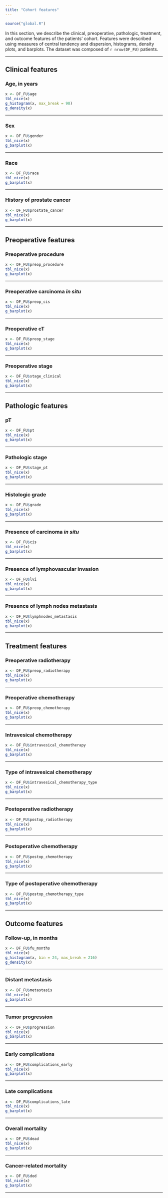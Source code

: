 ```yaml
---
title: "Cohort features"
---
```


```r
source("global.R")
```

In this section, we describe the clinical, preoperative, pathologic, treatment, and outcome features of the patients' cohort. Features were described using measures of central tendency and dispersion, histograms, density plots, and barplots. The dataset was composed of `r nrow(DF_FU)` patients.

***

## **Clinical features**
### Age, in years
```r
x <- DF_FU$age
tbl_nice(x)
g_histogram(x, max_break = 90)
g_density(x)
```

***

### Sex
```r
x <- DF_FU$gender
tbl_nice(x)
g_barplot(x)
```

***

### Race
```r
x <- DF_FU$race
tbl_nice(x)
g_barplot(x)
```

***

### History of prostate cancer
```r
x <- DF_FU$prostate_cancer
tbl_nice(x)
g_barplot(x)
```

***

## **Preoperative features**
### Preoperative procedure
```r
x <- DF_FU$preop_procedure
tbl_nice(x)
g_barplot(x)
```

***

### Preoperative carcinoma *in situ*
```r
x <- DF_FU$preop_cis
tbl_nice(x)
g_barplot(x)
```

***

### Preoperative cT
```r
x <- DF_FU$preop_stage
tbl_nice(x)
g_barplot(x)
```

***

### Preoperative stage
```r
x <- DF_FU$stage_clinical
tbl_nice(x)
g_barplot(x)
```

***

## **Pathologic features**
### pT
```r
x <- DF_FU$pt
tbl_nice(x)
g_barplot(x)
```

***

### Pathologic stage
```r
x <- DF_FU$stage_pt
tbl_nice(x)
g_barplot(x)
```

***

### Histologic grade
```r
x <- DF_FU$grade
tbl_nice(x)
g_barplot(x)
```

***

### Presence of carcinoma *in situ*
```r
x <- DF_FU$cis
tbl_nice(x)
g_barplot(x)
```

***

### Presence of lymphovascular invasion
```r
x <- DF_FU$lvi
tbl_nice(x)
g_barplot(x)
```

***

### Presence of lymph nodes metastasis
```r
x <- DF_FU$lymphnodes_metastasis
tbl_nice(x)
g_barplot(x)
```

***

## **Treatment features**
### Preoperative radiotherapy
```r
x <- DF_FU$preop_radiotherapy
tbl_nice(x)
g_barplot(x)
```

***

### Preoperative chemotherapy
```r
x <- DF_FU$preop_chemotherapy
tbl_nice(x)
g_barplot(x)
```

***

### Intravesical chemotherapy
```r
x <- DF_FU$intravesical_chemotherapy
tbl_nice(x)
g_barplot(x)
```

***

### Type of intravesical chemotherapy
```r
x <- DF_FU$intravesical_chemotherapy_type
tbl_nice(x)
g_barplot(x)
```

***

### Postoperative radiotherapy
```r
x <- DF_FU$postop_radiotherapy
tbl_nice(x)
g_barplot(x)
```

***

### Postoperative chemotherapy
```r
x <- DF_FU$postop_chemotherapy
tbl_nice(x)
g_barplot(x)
```

***

### Type of postoperative chemotherapy
```r
x <- DF_FU$postop_chemotherapy_type
tbl_nice(x)
g_barplot(x)
```

***

## **Outcome features**
### Follow-up, in months
```r
x <- DF_FU$fu_months
tbl_nice(x)
g_histogram(x, bin = 24, max_break = 216)
g_density(x)
```

***

### Distant metastasis
```r
x <- DF_FU$metastasis
tbl_nice(x)
g_barplot(x)
```

***

### Tumor progression
```r
x <- DF_FU$progression
tbl_nice(x)
g_barplot(x)
```

***

### Early complications
```r
x <- DF_FU$complications_early
tbl_nice(x)
g_barplot(x)
```

***

### Late complications
```r
x <- DF_FU$complications_late
tbl_nice(x)
g_barplot(x)
```

***

### Overall mortality
```r
x <- DF_FU$dead
tbl_nice(x)
g_barplot(x)
```

***

### Cancer-related mortality
```r
x <- DF_FU$dod
tbl_nice(x)
g_barplot(x)
```

***
